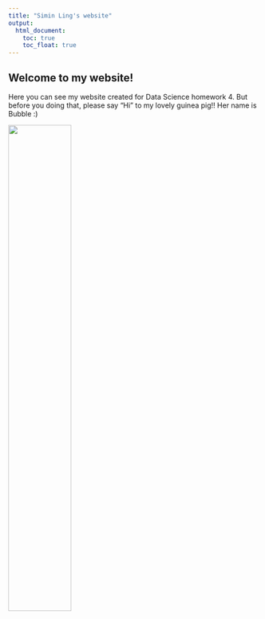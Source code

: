 ```yaml
---
title: "Simin Ling's website"
output: 
  html_document:
    toc: true
    toc_float: true
---
```


## Welcome to my website! 

Here you can see my website created for Data Science homework 4. But before you doing that, please say "Hi" to my lovely guinea pig!! Her name is Bubble :)

<img src="./bubble.jpeg" style="width:50%">
